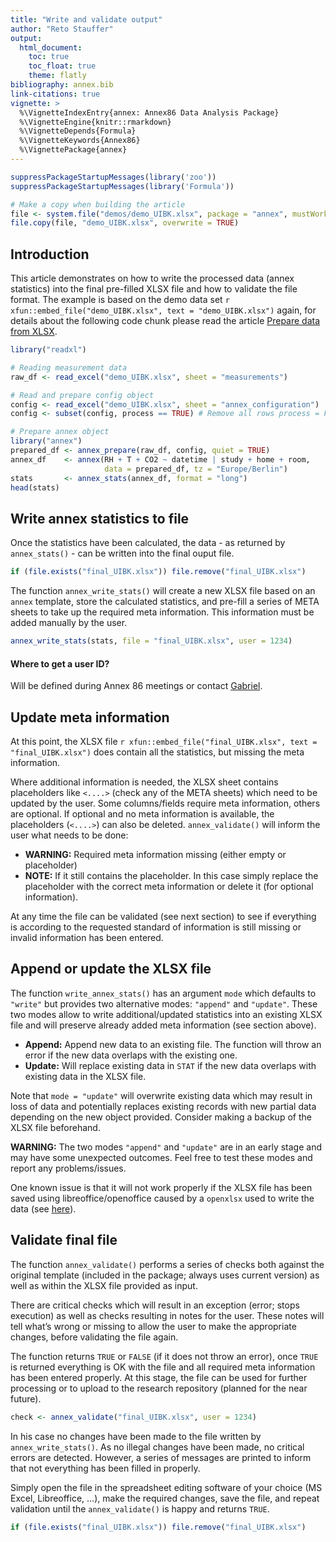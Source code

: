 ```yaml
---
title: "Write and validate output"
author: "Reto Stauffer"
output:
  html_document:
    toc: true
    toc_float: true
    theme: flatly
bibliography: annex.bib
link-citations: true
vignette: >
  %\VignetteIndexEntry{annex: Annex86 Data Analysis Package}
  %\VignetteEngine{knitr::rmarkdown}
  %\VignetteDepends{Formula}
  %\VignetteKeywords{Annex86}
  %\VignettePackage{annex}
---
```


```r
suppressPackageStartupMessages(library('zoo'))
suppressPackageStartupMessages(library('Formula'))

# Make a copy when building the article
file <- system.file("demos/demo_UIBK.xlsx", package = "annex", mustWork = TRUE)
file.copy(file, "demo_UIBK.xlsx", overwrite = TRUE)
```

## Introduction

This article demonstrates on how to write the processed data (annex
statistics) into the final pre-filled XLSX file and how to validate
the file format. The example is based on the demo data set
`r xfun::embed_file("demo_UIBK.xlsx", text = "demo_UIBK.xlsx")` again,
for details about the following code chunk please read the article
[Prepare data from XLSX](from_xlsx.html).

```r
library("readxl")

# Reading measurement data
raw_df <- read_excel("demo_UIBK.xlsx", sheet = "measurements")

# Read and prepare config object
config <- read_excel("demo_UIBK.xlsx", sheet = "annex_configuration")
config <- subset(config, process == TRUE) # Remove all rows process = FALSE

# Prepare annex object
library("annex")
prepared_df <- annex_prepare(raw_df, config, quiet = TRUE)
annex_df    <- annex(RH + T + CO2 ~ datetime | study + home + room,
                     data = prepared_df, tz = "Europe/Berlin")
stats       <- annex_stats(annex_df, format = "long")
head(stats)
```


## Write annex statistics to file {#write}

Once the statistics have been calculated, the data - as returned
by `annex_stats()` - can be written into the final ouput file.

```r
if (file.exists("final_UIBK.xlsx")) file.remove("final_UIBK.xlsx")
```

The function `annex_write_stats()` will create a new XLSX file
based on an `annex` template, store the calculated statistics,
and pre-fill a series of META sheets to take up the required
meta information. This information must be added manually by
the user.

```r
annex_write_stats(stats, file = "final_UIBK.xlsx", user = 1234)
```

#### Where to get a user ID?

Will be defined during Annex 86 meetings or contact [Gabriel](mailto:gabriel.rojas@uibk.ac.at).

## Update meta information {#meta}

At this point, the XLSX file 
`r xfun::embed_file("final_UIBK.xlsx", text = "final_UIBK.xlsx")`
does contain all the statistics, but missing the meta information.

Where additional information is needed, the XLSX sheet contains
placeholders like `<....>` (check any of the META sheets) which need
to be updated by the user. Some columns/fields require meta information,
others are optional. If optional and no meta information is available,
the placeholders (`<....>`) can also be deleted. `annex_validate()` will
inform the user what needs to be done:

* **WARNING:** Required meta information missing (either empty or placeholder)
* **NOTE:** If it still contains the placeholder. In this case simply replace
    the placeholder with the correct meta information or delete it (for optional information).

At any time the file can be validated (see next section) to see
if everything is according to the requested standard of information
is still missing or invalid information has been entered.

## Append or update the XLSX file

The function `write_annex_stats()` has an argument `mode` which defaults to `"write"` but
provides two alternative modes: `"append"` and `"update"`. These two modes allow to
write additional/updated statistics into an existing XLSX file and will preserve
already added meta information (see section above).

* **Append:** Append new data to an existing file. The function will throw an 
    error if the new data overlaps with the existing one.
* **Update:** Will replace existing data in `STAT` if the new data overlaps
    with existing data in the XLSX file.

<div class="alert alert-danger" role="alert">
Note that `mode = "update"` will overwrite existing data which may result
in loss of data and potentially replaces existing records with new partial
data depending on the new object provided. Consider making a backup of the
XLSX file beforehand.
</div>

<div class="alert alert-danger" role="alert">
**WARNING:** The two modes `"append"` and `"update"` are in an early
stage and may have some unexpected outcomes. Feel free to test these modes
and report any problems/issues.

One known issue is that it will not work properly if the XLSX file has been
saved using libreoffice/openoffice caused by a `openxlsx` used to write
the data (see [here](https://github.com/ycphs/openxlsx/pull/409)).
</div>


## Validate final file {#validate}

The function `annex_validate()` performs a series of checks both
against the original template (included in the package; always
uses current version) as well as within the XLSX file provided
as input.

There are critical checks which will result in an exception (error;
stops execution) as well as checks resulting in notes for the user.
These notes will tell what's wrong or missing to allow the user
to make the appropriate changes, before validating the file again.

The function returns `TRUE` or `FALSE` (if it does not throw an
error), once `TRUE` is returned everything is OK with the file
and all required meta information has been entered properly.
At this stage, the file can be used for further processing or to
upload to the research repository (planned for the near future).

```r
check <- annex_validate("final_UIBK.xlsx", user = 1234)
```

In his case no changes have been made to the file written by
`annex_write_stats()`. As no illegal changes have been made, no
critical errors are detected. However, a series of messages are
printed to inform that not everything has been filled in properly.

Simply open the file in the spreadsheet editing software of your
choice (MS Excel, Libreoffice, ...), make the required changes,
save the file, and repeat validation until the `annex_validate()`
is happy and returns `TRUE`.



```r
if (file.exists("final_UIBK.xlsx")) file.remove("final_UIBK.xlsx")
```




